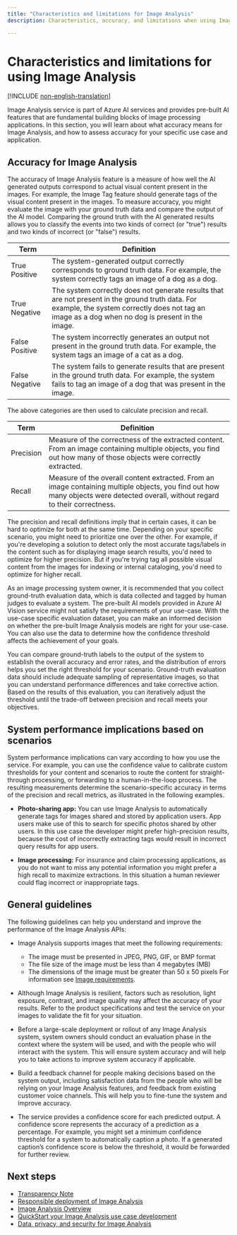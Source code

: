 ```yaml
---
title: "Characteristics and limitations for Image Analysis"
description: Characteristics, accuracy, and limitations when using Image Analysis service.

---
```


# Characteristics and limitations for using Image Analysis

[!INCLUDE [non-english-translation](../includes/non-english-translation)]

Image Analysis service is part of Azure AI services and provides pre-built AI features that are fundamental building blocks of image processing applications. In this section, you will learn about what accuracy means for Image Analysis, and how to assess accuracy for your specific use case and application.

## Accuracy for Image Analysis

The accuracy of Image Analysis feature is a measure of how well the AI generated outputs correspond to actual visual content present in the images. For example, the Image Tag feature should generate tags of the visual content present in the images. To measure accuracy, you might evaluate the image with your ground truth data and compare the output of the AI model. Comparing the ground truth with the AI generated results allows you to classify the events into two kinds of correct (or "true") results and two kinds of incorrect (or "false") results.

| **Term** | **Definition** |
|----------|----------------|
| True Positive | The system-generated output correctly corresponds to ground truth data. For example, the system correctly tags an image of a dog as a dog. |
| True Negative | The system correctly does not generate results that are not present in the ground truth data. For example, the system correctly does not tag an image as a dog when no dog is present in the image. | 
| False Positive | The system incorrectly generates an output not present in the ground truth data. For example, the system tags an image of a cat as a dog. | 
| False Negative | The system fails to generate results that are present in the ground truth data. For example, the system fails to tag an image of a dog that was present in the image.|

The above categories are then used to calculate precision and recall.

| **Term** | **Definition** |
|----------|----------------|
| Precision | Measure of the correctness of the extracted content. From an image containing multiple objects, you find out how many of those objects were correctly extracted. |
| Recall | Measure of the overall content extracted. From an image containing multiple objects, you find out how many objects were detected overall, without regard to their correctness. |

The precision and recall definitions imply that in certain cases, it can be hard to optimize for both at the same time. Depending on your specific scenario, you might need to prioritize one over the other. For example, if you're developing a solution to detect only the most accurate tags/labels in the content such as for displaying image search results, you'd need to optimize for higher precision. But if you're trying tag all possible visual content from the images for indexing or internal cataloging, you'd need to optimize for higher recall.

As an image processing system owner, it is recommended that you collect ground-truth evaluation data, which is data collected and tagged by human judges to evaluate a system. The pre-built AI models provided in Azure AI Vision service might not satisfy the requirements of your use-case. With the use-case specific evaluation dataset, you can make an informed decision on whether the pre-built Image Analysis models are right for your use-case. You can also use the data to determine how the confidence threshold affects the achievement of your goals.

You can compare ground-truth labels to the output of the system to establish the overall accuracy and error rates, and the distribution of errors helps you set the right threshold for your scenario. Ground-truth evaluation data should include adequate sampling of representative images, so that you can understand performance differences and take corrective action. Based on the results of this evaluation, you can iteratively adjust the threshold until the trade-off between precision and recall meets your objectives.

## System performance implications based on scenarios

System performance implications can vary according to how you use the service. For example, you can use the confidence value to calibrate custom thresholds for your content and scenarios to route the content for straight-through processing, or forwarding to a human-in-the-loop process. The resulting measurements determine the scenario-specific accuracy in terms of the precision and recall metrics, as illustrated in the following examples.

- **Photo-sharing app:** You can use Image Analysis to automatically generate tags for images shared and stored by application users. App users make use of this to search for specific photos shared by other users. In this use case the developer might prefer high-precision results, because the cost of incorrectly extracting tags would result in incorrect query results for app users.

- **Image processing:** For insurance and claim processing applications, as you do not want to miss any potential information you might prefer a high recall to maximize extractions. In this situation a human reviewer could flag incorrect or inappropriate tags.

## General guidelines

The following guidelines can help you understand and improve the performance of the Image Analysis APIs:


* Image Analysis supports images that meet the following requirements:
   * The image must be presented in JPEG, PNG, GIF, or BMP format
   * The file size of the image must be less than 4 megabytes (MB)
   * The dimensions of the image must be greater than 50 x 50 pixels
For information see [Image requirements](/azure/ai-services/computer-vision/overview-image-analysis#image-requirements).

* Although Image Analysis is resilient, factors such as resolution, light exposure, contrast, and image quality may affect the accuracy of your results. Refer to the product specifications and test the service on your images to validate the fit for your situation.

* Before a large-scale deployment or rollout of any Image Analysis system, system owners should conduct an evaluation phase in the context where the system will be used, and with the people who will interact with the system. This will ensure system accuracy and will help you to take actions to improve system accuracy if applicable.

* Build a feedback channel for people making decisions based on the system output, including satisfaction data from the people who will be relying on your Image Analysis features, and feedback from existing customer voice channels. This will help you to fine-tune the system and improve accuracy.

* The service provides a confidence score for each predicted output. A confidence score represents the accuracy of a prediction as a percentage. For example, you might set a minimum confidence threshold for a system to automatically caption a photo. If a generated caption’s confidence score is below the threshold, it would be forwarded for further review.

## Next steps

* [Transparency Note](/azure/ai-foundry/responsible-ai/computer-vision/imageanalysis-transparency-note)
* [Responsible deployment of Image Analysis](/azure/ai-foundry/responsible-ai/computer-vision/imageanalysis-guidance-for-integration)
* [Image Analysis Overview](/azure/ai-services/computer-vision/overview-image-analysis)
* [QuickStart your Image Analysis use case development](/azure/ai-services/computer-vision/quickstarts-sdk/image-analysis-client-library)
* [Data, privacy, and security for Image Analysis](/azure/ai-foundry/responsible-ai/computer-vision/imageanalysis-data-privacy-security)
